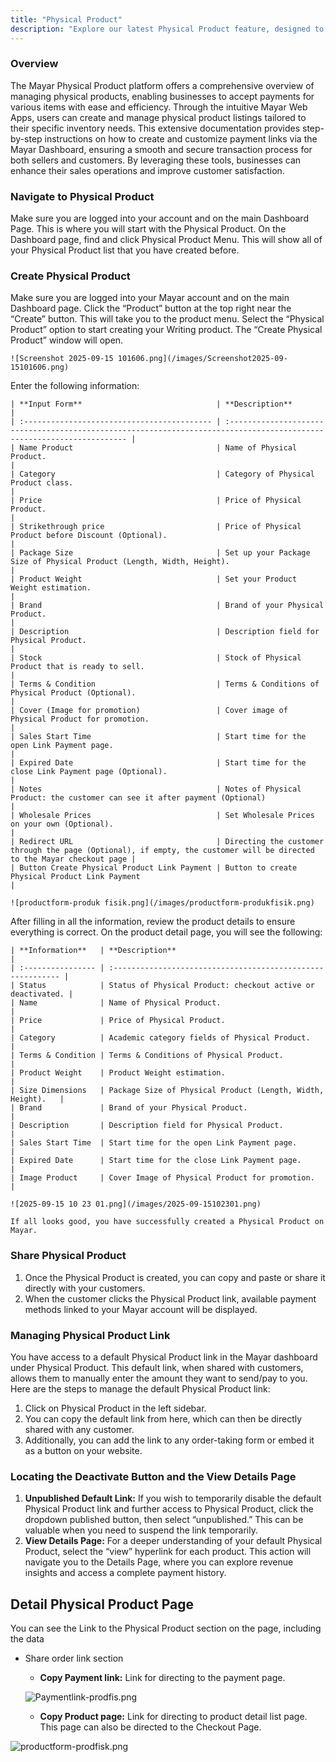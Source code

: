 ```yaml
---
title: "Physical Product"
description: "Explore our latest Physical Product feature, designed to significantly enhance your ability to create, manage, and sell Physical Product with unparalleled ease and efficiency. This innovative feature empowers you to transform your ideas into market-ready Physical Product."
---
```


### Overview

The Mayar Physical Product platform offers a comprehensive overview of managing physical products, enabling businesses to accept payments for various items with ease and efficiency. Through the intuitive Mayar Web Apps, users can create and manage physical product listings tailored to their specific inventory needs. This extensive documentation provides step-by-step instructions on how to create and customize payment links via the Mayar Dashboard, ensuring a smooth and secure transaction process for both sellers and customers. By leveraging these tools, businesses can enhance their sales operations and improve customer satisfaction.

### Navigate to Physical Product

<Steps>
  <Step title="Log in to your Mayar Dashboard">
    Make sure you are logged into your account and on the main Dashboard Page. This is where you will start with the Physical Product.
  </Step>
  <Step title="From the Sidebar menu, click on Physical Product">
    On the Dashboard page, find and click Physical Product Menu. This will show all of your Physical Product list that you have created before.
  </Step>
</Steps>

### Create Physical Product

<Steps>
  <Step title="Go to Dashboard">
    Make sure you are logged into your Mayar account and on the main Dashboard page.
  </Step>
  <Step title="Access the Product Menu">
    Click the “Product” button at the top right near the “Create” button. This will take you to the product menu.
  </Step>
  <Step title="Choose Product Type">
    Select the “Physical Product” option to start creating your Writing product. The “Create Physical Product” window will open.

    ![Screenshot 2025-09-15 101606.png](/images/Screenshot2025-09-15101606.png)
  </Step>
  <Step title="Fill in Product Details">
    Enter the following information:

    | **Input Form**                              | **Description**                                                                                                        |
    | :------------------------------------------ | :--------------------------------------------------------------------------------------------------------------------- |
    | Name Product                                | Name of Physical Product.                                                                                              |
    | Category                                    | Category of Physical Product class.                                                                                    |
    | Price                                       | Price of Physical Product.                                                                                             |
    | Strikethrough price                         | Price of Physical Product before Discount (Optional).                                                                  |
    | Package Size                                | Set up your Package Size of Physical Product (Length, Width, Height).                                                  |
    | Product Weight                              | Set your Product Weight estimation.                                                                                    |
    | Brand                                       | Brand of your Physical Product.                                                                                        |
    | Description                                 | Description field for Physical Product.                                                                                |
    | Stock                                       | Stock of Physical Product that is ready to sell.                                                                       |
    | Terms & Condition                           | Terms & Conditions of Physical Product (Optional).                                                                     |
    | Cover (Image for promotion)                 | Cover image of Physical Product for promotion.                                                                         |
    | Sales Start Time                            | Start time for the open Link Payment page.                                                                             |
    | Expired Date                                | Start time for the close Link Payment page (Optional).                                                                 |
    | Notes                                       | Notes of Physical Product: the customer can see it after payment (Optional)                                            |
    | Wholesale Prices                            | Set Wholesale Prices on your own (Optional).                                                                           |
    | Redirect URL                                | Directing the customer through the page (Optional), if empty, the customer will be directed to the Mayar checkout page |
    | Button Create Physical Product Link Payment | Button to create Physical Product Link Payment                                                                         |

    ![productform-produk fisik.png](/images/productform-produkfisik.png)
  </Step>
  <Step title="Review and Finish">
    After filling in all the information, review the product details to ensure everything is correct. On the product detail page, you will see the following:

    | **Information**   | **Description**                                             |
    | :---------------- | :---------------------------------------------------------- |
    | Status            | Status of Physical Product: checkout active or deactivated. |
    | Name              | Name of Physical Product.                                   |
    | Price             | Price of Physical Product.                                  |
    | Category          | Academic category fields of Physical Product.               |
    | Terms & Condition | Terms & Conditions of Physical Product.                     |
    | Product Weight    | Product Weight estimation.                                  |
    | Size Dimensions   | Package Size of Physical Product (Length, Width, Height).   |
    | Brand             | Brand of your Physical Product.                             |
    | Description       | Description field for Physical Product.                     |
    | Sales Start Time  | Start time for the open Link Payment page.                  |
    | Expired Date      | Start time for the close Link Payment page.                 |
    | Image Product     | Cover Image of Physical Product for promotion.              |

    ![2025-09-15 10 23 01.png](/images/2025-09-15102301.png)

    If all looks good, you have successfully created a Physical Product on Mayar.
  </Step>
</Steps>

### Share Physical Product

1. Once the Physical Product is created, you can copy and paste or share it directly with your customers.
2. When the customer clicks the Physical Product link, available payment methods linked to your Mayar account will be displayed.

### Managing Physical Product Link

You have access to a default Physical Product link in the Mayar dashboard under Physical Product. This default link, when shared with customers, allows them to manually enter the amount they want to send/pay to you. Here are the steps to manage the default Physical Product link:

1. Click on Physical Product in the left sidebar.
2. You can copy the default link from here, which can then be directly shared with any customer.
3. Additionally, you can add the link to any order-taking form or embed it as a button on your website.

### Locating the Deactivate Button and the View Details Page

1. **Unpublished Default Link:** If you wish to temporarily disable the default Physical Product link and further access to Physical Product, click the dropdown published button, then select “unpublished.” This can be valuable when you need to suspend the link temporarily.
2. **View Details Page:** For a deeper understanding of your default Physical Product, select the “view” hyperlink for each product. This action will navigate you to the Details Page, where you can explore revenue insights and access a complete payment history.

## Detail Physical Product Page

You can see the Link to the Physical Product section on the page, including the data

- Share order link section
  - **Copy Payment link:** Link for directing to the payment page.

  ![Paymentlink-prodfis.png](/images/Paymentlink-prodfis.png)
  - **Copy Product page:** Link for directing to product detail list page. This page can also be directed to the Checkout Page.

![productform-prodfisk.png](/images/productform-prodfisk.png)